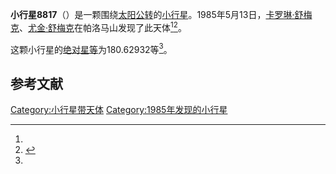 {{Infobox planet
| bgcolour = #FFFFC0
| name = 8817 Roytraver
| symbol = 
| image = 
| caption = 
| discovery = yes
| discovery_ref = 
| discoverer = [[卡罗琳·舒梅克|卡罗琳·舒梅克]]、[[尤金·舒梅克|尤金·舒梅克]]
| discovery_site = [[帕洛马山|帕洛马山]] 
| discovered = 1985年5月13日
| designations = yes
| mp_name = 
| named_after = 
| alt_names = 1985 JU1/ 1976 UW17 / 1989 TN5
| mp_category = [[主带小行星|主带小行星]]
| orbit_ref = <ref name="a">[http://ssd.jpl.nasa.gov/sbdb.cgi?sstr=8817 8817 Roytraver] {{Wayback|url=http://ssd.jpl.nasa.gov/sbdb.cgi?sstr=8817 |date=20140815022748 }}，小行星數據庫瀏覽器（JPL Small-Body Database Browser）－[[美国国家航空航天局|美国国家航空航天局]]喷气推进实验室</ref>
| epoch = 2456400.5 (2013年4月18日更新)
| aphelion = {{convert|2.4924800|AU|km|3|abbr=on|lk=out}}
| perihelion = {{convert|1.9064148|AU|km|3|abbr=on}}
| semimajor = {{convert|2.1994474|AU|km|3|abbr=on}}
| eccentricity = 0.1332301
| period = 1191.430714 [[日|日]]<br />3.26[[儒略年|儒略年]]
| avg_speed = 
| inclination = 5.08270
| asc_node = 90.41043
| mean_anomaly = 
| arg_peri = 180.62932
| satellites = 
| physical_characteristics = yes
| dimensions = 
| mass = 
| density = 
| surface_grav = 
| escape_velocity = 
| sidereal_day = 
| axial_tilt = 
| pole_ecliptic_lat = 
| pole_ecliptic_lon = 
| albedo = 
| temperatures= 
| temp_name1 = 
| mean_temp_1 = 
| max_temp_1 = 
| temp_name2 = 
| max_temp_2 = 
| spectral_type = 
| abs_magnitude = 180.62932
}}

'''小行星8817'''（{{lang-en|8817 Roytraver}}）是一颗围绕[[太阳|太阳]][[公转|公转]]的[[小行星|小行星]]。1985年5月13日，[[卡罗琳·舒梅克|卡罗琳·舒梅克]]、[[尤金·舒梅克|尤金·舒梅克]]在帕洛马山发现了此天体<ref name="a" /><ref>{{cite news|title=小行星列表|url=http://cfa-www.harvard.edu/iau/lists/NumberedMPs.txt|accessdate=2013-07-08|newspaper=哈佛大学|archive-date=2008-05-17|archive-url=https://web.archive.org/web/20080517010638/http://cfa-www.harvard.edu/iau/lists/NumberedMPs.txt|dead-url=no}}</ref>。

这颗小行星的[[绝对星等|绝对星等]]为180.62932等<ref name="a" />。

==参考文献==
{{reflist}}
{{Minor Planet Number|[[小行星8816|小行星8816]]|[[小行星8818|小行星8818]]}}

{{小天体}}

[[Category:小行星带天体|Category:小行星带天体]]
[[Category:1985年发现的小行星|Category:1985年发现的小行星]]

{{asteroid-stub}}